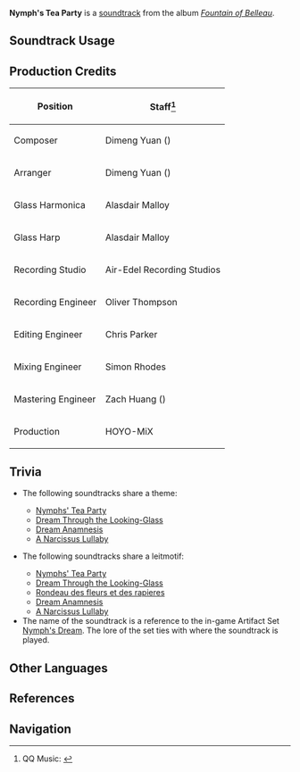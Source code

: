 {{Soundtrack Infobox
|image          = Fountain of Belleau.png
|album          = Fountain of Belleau
|disc           = 2
|number         = 60
|featured       = 
|featured2      = 
|featured3      = 
|featured_disc  = 
|featured_disc2 = 
|featured_disc3 = 
|youtube_id     = pG8JvfqLq4g
|spotify_id     = 5XtLyIoBEFqjUsdkoMKrwV
|previous       = Qui me freine a un tel moment
|next           = Dream Through the Looking-Glass
}}
'''Nymph's Tea Party''' is a [[soundtrack]] from the album ''[[Fountain of Belleau]]''.

==Soundtrack Usage==
{{Soundtrack Usage
|quest    = 
|location = The Narzissenkreuz Ordo//after completing one of the following: ''[[Ancient Colors]]'', ''[[Ann of the Narzissenkreuz]]'', and ''[[Unfinished Comedy]]''
|domain   = 
}}

==Production Credits==
{| class="wikitable"
! Position
! Staff<ref>QQ Music: [https://y.qq.com/n/ryqq/songDetail/000Tl7CJ1g7TQf {{zh|水仙的茶会 Nymphs' Tea Party}}]</ref>
|-
! Composer
| Dimeng Yuan ({{zh|苑迪萌}})
|-
! Arranger
| Dimeng Yuan ({{zh|苑迪萌}})
|-
! Glass Harmonica
| Alasdair Malloy
|-
! Glass Harp
| Alasdair Malloy
|-
! Recording Studio
| Air-Edel Recording Studios
|-
! Recording Engineer
| Oliver Thompson
|-
! Editing Engineer
| Chris Parker
|-
! Mixing Engineer
| Simon Rhodes
|-
! Mastering Engineer
| Zach Huang ({{zh|黄巍}})
|-
! Production
| HOYO-MiX
|}
<!--
==Videos==
<gallery>
</gallery>
---->
==Trivia==
* <section begin="OrdoTheme" />The following soundtracks share a theme:
** [[Nymphs' Tea Party]]
** [[Dream Through the Looking-Glass]]
** [[Dream Anamnesis]]
** [[A Narcissus Lullaby]]<section end="OrdoTheme" />
* <section begin="OrdoLeitmotif" />The following soundtracks share a leitmotif:
** [[Nymphs' Tea Party]]
** [[Dream Through the Looking-Glass]]
** [[Rondeau des fleurs et des rapieres]]
** [[Dream Anamnesis]]
** [[A Narcissus Lullaby]]<section end="OrdoLeitmotif" />
* The name of the soundtrack is a reference to the in-game Artifact Set [[Nymph's Dream]]. The lore of the set ties with where the soundtrack is played.

==Other Languages==
{{Other Languages
|en      = Nymph's Tea Party
|zhs     = 水仙的茶会
|zhs_rm  = 
|zhs_tl  = 
|ja      = 水仙のお茶会
|ja_rm   = Suisen no Ochakai
|ja_tl   = 
}}

==References==
{{Reflist}}

==Navigation==
{{Soundtrack Navbox|Fountain of Belleau}}